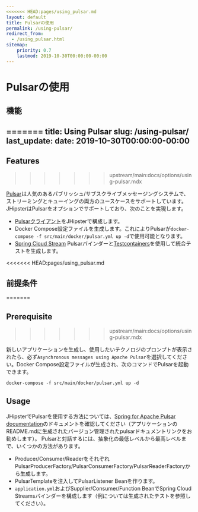 ```yaml
---
<<<<<<< HEAD:pages/using_pulsar.md
layout: default
title: Pulsarの使用
permalink: /using-pulsar/
redirect_from:
  - /using_pulsar.html
sitemap:
    priority: 0.7
    lastmod: 2019-10-30T00:00:00-00:00
---
```


# <i class="fa fa-envelope"></i> Pulsarの使用

## 機能
=======
title: Using Pulsar
slug: /using-pulsar/
last_update:
  date: 2019-10-30T00:00:00-00:00
---

## Features
>>>>>>> upstream/main:docs/options/using-pulsar.mdx

[Pulsar](http://pulsar.apache.org/)は人気のあるパブリッシュ/サブスクライブメッセージングシステムで、ストリーミングとキューイングの両方のユースケースをサポートしています。JHipsterはPulsarをオプションでサポートしており、次のことを実現します。

- [Pulsarクライアント](https://pulsar.apache.org/docs/2.11.x/client-libraries-java/)をJHipsterで構成します。
- Docker Compose設定ファイルを生成します。これによりPulsarが`docker-compose -f src/main/docker/pulsar.yml up -d`で使用可能となります。
- [Spring Cloud Stream](https://docs.spring.io/spring-cloud-stream/docs/current/reference/html/) Pulsarバインダーと[Testcontainers](https://www.testcontainers.org/)を使用して統合テストを生成します。

<<<<<<< HEAD:pages/using_pulsar.md
## 前提条件
=======

## Prerequisite
>>>>>>> upstream/main:docs/options/using-pulsar.mdx

新しいアプリケーションを生成し、使用したいテクノロジのプロンプトが表示されたら、必ず`Asynchronous messages using Apache Pulsar`を選択してください。Docker Compose設定ファイルが生成され、次のコマンドでPulsarを起動できます。

```shell
docker-compose -f src/main/docker/pulsar.yml up -d
```


## Usage

JHipsterでPulsarを使用する方法については、[Spring for Apache Pulsar documentation](https://docs.spring.io/spring-pulsar/docs/current/reference/html/)のドキュメントを確認してください（アプリケーションのREADME.mdに生成されたバージョン管理されたpulsarドキュメントリンクをお勧めします）。
Pulsarと対話するには、抽象化の最低レベルから最高レベルまで、いくつかの方法があります。
* Producer/Consumer/ReaderをそれぞれPulsarProducerFactory/PulsarConsumerFactory/PulsarReaderFactoryから生成します。
* PulsarTemplateを注入してPulsarListener Beanを作ります。
* `application.yml`およびSupplier/Consumer/Function BeanでSpring Cloud Streamsバインダーを構成します（例については生成されたテストを参照してください）。
